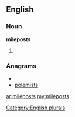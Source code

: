 ==English==

===Noun===
'''mileposts'''

# {{plural of|[[milepost]]}}

===Anagrams===
* {{alphagram|eilmopsst}}
* [[polemists#English|polemists]]

[[Category:English plurals]]

[[ar:mileposts]]
[[my:mileposts]]